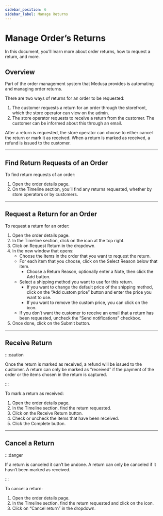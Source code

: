 ```yaml
---
sidebar_position: 6
sidebar_label: Manage Returns
---
```



# Manage Order’s Returns

In this document, you’ll learn more about order returns, how to request a return, and more.

## Overview

Part of the order management system that Medusa provides is automating and managing order returns.

There are two ways of returns for an order to be requested:

1. The customer requests a return for an order through the storefront, which the store operator can view on the admin.
2. The store operator requests to receive a return from the customer. The customer can be informed about this through an email.

After a return is requested, the store operator can choose to either cancel the return or mark it as received. When a return is marked as received, a refund is issued to the customer.

---

## Find Return Requests of an Order

To find return requests of an order:

1. Open the order details page.
2. On the Timeline section, you’ll find any returns requested, whether by store operators or by customers.

---

## Request a Return for an Order

To request a return for an order:

1. Open the order details page.
2. In the Timeline section, click on the <UiIcon lightIcon="https://i.imgur.com/1ordBC6.png" darkIcon="https://i.imgur.com/dSwWYBH.png" alt="three dots" /> icon at the top right.
3. Click on Request Return in the dropdown.
4. In the new window that opens:
    - Choose the items in the order that you want to request the return.
    - For each item that you choose, click on the Select Reason below that item.
        - Choose a Return Reason, optionally enter a Note, then click the Add button.
    - Select a shipping method you want to use for this return.
        - If you want to change the default price of the shipping method, click on the “Add custom price” button and enter the price you want to use.
        - If you want to remove the custom price, you can click on the <UiIcon lightIcon="https://i.imgur.com/7hztVhj.png" darkIcon="https://i.imgur.com/1yp4PNt.png" alt="trash" /> icon.
    - If you don’t want the customer to receive an email that a return has been requested, uncheck the “Send notifications” checkbox.
5. Once done, click on the Submit button.

---

## Receive Return

:::caution

Once the return is marked as received, a refund will be issued to the customer. A return can only be marked as “received” if the payment of the order or the items chosen in the return is captured.

:::

To mark a return as received:

1. Open the order details page.
2. In the Timeline section, find the return requested.
3. Click on the Receive Return button.
4. Check or uncheck the items that have been received.
5. Click the Complete button.

---

## Cancel a Return

:::danger

If a return is canceled it can’t be undone. A return can only be canceled if it hasn’t been marked as received.

:::

To cancel a return:

1. Open the order details page.
2. In the Timeline section, find the return requested and click on the <UiIcon lightIcon="https://i.imgur.com/1ordBC6.png" darkIcon="https://i.imgur.com/dSwWYBH.png" alt="three dots" /> icon.
3. Click on “Cancel return” in the dropdown.
